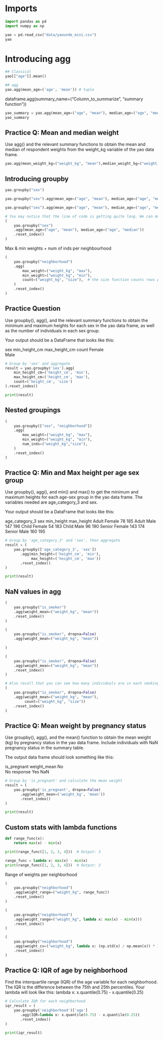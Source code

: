 
# Imports

```python
import pandas as pd
import numpy as np
```

```python
yao = pd.read_csv("data/yaounde_mini.csv") 
yao
```

# Introducing agg

```python
## Classical
yao[["age"]].mean()
```

```python
## agg
yao.agg(mean_age=('age', 'mean')) # tuple
```
dataframe.agg(summary_name=("Column_to_summarize", "summary function"))


```python
yao_summary = yao.agg(mean_age=("age", "mean"), median_age=("age", "median"))
yao_summary
```
## Practice Q: Mean and median weight

Use agg() and the relevant summary functions to obtain the mean and median of respondent weights from the weight_kg variable of the yao data frame.

```python
yao.agg(mean_weight_kg=("weight_kg", "mean"),median_weight_kg=("weight_kg", "median"))
```

## Introducing groupby

```python
yao.groupby("sex")
```

```python
yao.groupby("sex").agg(mean_age=("age", "mean"), median_age=("age", "median"))
```


```python
yao.groupby("sex").agg(mean_age=("age", "mean"), median_age=("age", "median")).reset_index()
```


```python
# You may notice that the line of code is getting quite long. We can move each new method call to a new line to make the code more readable, but we need to wrap the entire chain in parentheses.
(
    yao.groupby("sex")
    .agg(mean_age=("age", "mean"), median_age=("age", "median"))
    .reset_index()
)
```

Max & min weights + num of inds per neighbourhood
```python
(
    yao.groupby("neighborhood")
    .agg(
        max_weight=("weight_kg", "max"),
        min_weight=("weight_kg", "min"),
        count=("weight_kg", "size"),  # the size function counts rows per group
    )
    .reset_index()
) 
```

## Practice Question
Use groupby(), agg(), and the relevant summary functions to obtain the minimum and maximum heights for each sex in the yao data frame, as well as the number of individuals in each sex group.

Your output should be a DataFrame that looks like this:

sex	min_height_cm	max_height_cm	count
Female			
Male	

```python


# Group by 'sex' and aggregate
result = yao.groupby('sex').agg(
    min_height_cm=('height_cm', 'min'),
    max_height_cm=('height_cm', 'max'),
    count=('height_cm', 'size')
).reset_index()

print(result)

```

## Nested groupings

```python
(
    yao.groupby(["sex", "neighborhood"])
    .agg(
        max_weight=("weight_kg", "max"),
        min_weight=("weight_kg", "min"),
        num_inds=("weight_kg","size"),
    )
    .reset_index()
) 
```

## Practice Q: Min and Max height per age sex group

Use groupby(), agg(), and min() and max() to get the minimum and maximum heights for each age-sex group in the yao data frame. The variables needed are age_category_3 and sex.

Your output should be a DataFrame that looks like this:

age_category_3	sex	min_height	max_height
Adult	Female	78	185
Adult	Male	147	196
Child	Female	54	183
Child	Male	96	190
Senior	Female	143	174
Senior	Male	160	195

```python

# Group by 'age_category_3' and 'sex', then aggregate
result = (
    yao.groupby(['age_category_3', 'sex'])
       .agg(min_height=('height_cm', 'min'),
            max_height=('height_cm', 'max'))
       .reset_index()
)

print(result)

```

## NaN values in agg

```python
(
    yao.groupby("is_smoker")
    .agg(weight_mean=("weight_kg", "mean"))
    .reset_index()
)
```

```python
(
    yao.groupby("is_smoker", dropna=False)
    .agg(weight_mean=("weight_kg", "mean"))
    
)
```

```python
(
    yao.groupby("is_smoker", dropna=False)
    .agg(weight_mean=("weight_kg", "mean"))
    .reset_index()
)
```


```python
# Also recall that you can see how many individuals are in each smoking status group by using the size() function. It is often useful to include this information in your summary table, so that you know how many individuals are behind each summary statistic
(
    yao.groupby("is_smoker", dropna=False)
    .agg(weight_mean=("weight_kg", "mean"), 
         count=("weight_kg", "size"))
    .reset_index()
)
```

## Practice Q: Mean weight by pregnancy status
Use groupby(), agg(), and the mean() function to obtain the mean weight (kg) by pregnancy status in the yao data frame. Include individuals with NaN pregnancy status in the summary table.

The output data frame should look something like this:

is_pregnant	weight_mean
No	
No response	
Yes	
NaN	

```python

# Group by 'is_pregnant' and calculate the mean weight
result = (
    yao.groupby('is_pregnant', dropna=False)
       .agg(weight_mean=('weight_kg', 'mean'))
       .reset_index()
)

print(result)

```

## Custom stats with lambda functions
```python
def range_func(x):
    return max(x) - min(x)

print(range_func([1, 2, 3, 4]))  # Output: 3

```


```python
range_func = lambda x: max(x) - min(x)
print(range_func([1, 2, 3, 4]))  # Output: 3
```

Range of weights per neighborhood


```python
(
    yao.groupby("neighborhood")
    .agg(weight_range=("weight_kg", range_func))
    .reset_index()
)
```

```python
(
    yao.groupby("neighborhood")
    .agg(weight_range=("weight_kg", lambda x: max(x) - min(x)))
    .reset_index()
)
```

```python
(
    yao.groupby("neighborhood")
    .agg(weight_cv=("weight_kg", lambda x: (np.std(x) / np.mean(x)) * 100))
    .reset_index()
)
```

## Practice Q: IQR of age by neighborhood
Find the interquartile range (IQR) of the age variable for each neighborhood. The IQR is the difference between the 75th and 25th percentiles. Your lambda will look like this: lambda x: x.quantile(0.75) - x.quantile(0.25)
```python

# Calculate IQR for each neighborhood
iqr_result = (
    yao.groupby('neighborhood')['age']
       .agg(IQR=lambda x: x.quantile(0.75) - x.quantile(0.25))
       .reset_index()
)

print(iqr_result)

```